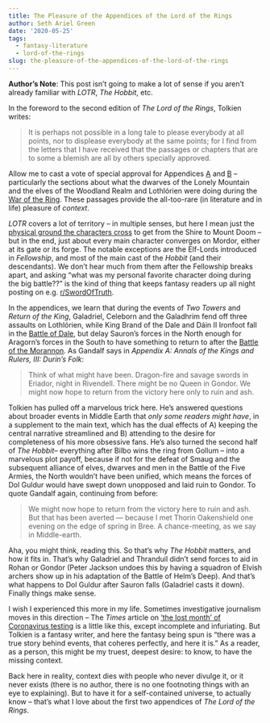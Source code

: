 ```yaml
---
title: The Pleasure of the Appendices of the Lord of the Rings
author: Seth Ariel Green
date: '2020-05-25'
tags:
  - fantasy-literature
  - lord-of-the-rings
slug: the-pleasure-of-the-appendices-of-the-lord-of-the-rings
---
```


**Author's Note**: This post isn't going to make a lot of sense if you aren't already familiar with _LOTR_, _The Hobbit_, etc. 

In the foreword to the second edition of _The Lord of the Rings_, Tolkien writes:

> It is perhaps not possible in a long tale to please everybody at all points, nor to displease everybody at the same points; for I find from the letters that I have received that the passages or chapters that are to some a blemish are all by others specially approved.

Allow me to cast a vote of special approval for Appendices [A](http://tolkiengateway.net/wiki/Appendix_A) and [B](http://tolkiengateway.net/wiki/Appendix_B) -- particularly the sections about what the dwarves of the Lonely Mountain and the elves of the Woodland Realm and Lothlórien were doing during the [War of the Ring](https://lotr.fandom.com/wiki/War_of_the_Ring). These passages provide the all-too-rare (in literature and in life) pleasure of _context_.

_LOTR_ covers a lot of territory -- in multiple senses, but here I mean just the [physical ground the characters cross](http://lotrproject.com/map/#zoom=3&lat=-1681.5&lon=1500&layers=BTTTTTTTT) to get from the Shire to Mount Doom -- but in the end, just about every main character converges on Mordor, either at its gate or its forge. The notable exceptions are the Elf-Lords introduced in _Fellowship_, and most of the main cast of the _Hobbit_ (and their descendants). We don't hear much from them after the Fellowship breaks apart, and asking "what was my personal favorite character doing during the big battle??" is the kind of thing that keeps fantasy readers up all night posting on e.g. [r/SwordOfTruth](https://www.reddit.com/r/SwordOfTruth/).

In the appendices, we learn that during the events of _Two Towers_ and _Return of the King_, Galadriel, Celeborn and the Galadhrim fend off three assaults on Lothlórien, while King Brand of the Dale and Dáin II Ironfoot fall in the [Battle of Dale](https://lotr.fandom.com/wiki/Battle_of_Dale), but delay Sauron's forces in the North enough for Aragorn's forces in the South to have something to return to after the [Battle of the Morannon](http://tolkiengateway.net/wiki/Battle_of_the_Morannon). As Gandalf says in _Appendix A: Annals of the Kings and Rulers, III: Durin's Folk_:

 > Think of what might have been. Dragon-fire and savage swords in Eriador, night in Rivendell. There might be no Queen in Gondor. We might now hope to return from the victory here only to ruin and ash.

Tolkien has pulled off a marvelous trick here. He's answered questions about broader events in Middle Earth that _only some readers might have_, in a supplement to the main text, which has the dual effects of A) keeping the central narrative streamlined and B) attending to the desire for completeness of his more obsessive fans. He's also turned the second half of _The Hobbit_-- everything after Bilbo wins the ring from Gollum -- into a marvelous plot payoff, because if not for the defeat of Smaug and the subsequent alliance of elves, dwarves and men in the Battle of the Five Armies, the North wouldn't have been unified, which means the forces of Dol Guldur would have swept down unopposed and laid ruin to Gondor. To quote Gandalf again, continuing from before:

> We might now hope to return from the victory here to ruin and ash. But that has been averted — because I met Thorin Oakenshield one evening on the edge of spring in Bree. A chance-meeting, as we say in Middle-earth.

Aha, you might think, reading this. So that's why _The Hobbit_ matters, and how it fits in. That's why Galadriel and Thranduil didn't send forces to aid in Rohan or Gondor (Peter Jackson undoes this by having a squadron of Elvish archers show up in his adaptation of the Battle of Helm's Deep). And that's what happens to Dol Guldur after Sauron falls (Galadriel casts it down). Finally things make sense.

I wish I experienced this more in my life. Sometimes investigative journalism moves in this direction -- The _Times_ article on ['the lost month' of Coronavirus testing](https://www.nytimes.com/2020/03/28/us/testing-coronavirus-pandemic.html) is a little like this, except incomplete and infuriating. But Tolkien is a fantasy writer, and here the fantasy being spun is "there was a true story behind events, that coheres perfectly, and here it is." As a reader, as a person, this might be my truest, deepest desire: to know, to have the missing context. 

Back here in reality, context dies with people who never divulge it, or it never exists (there is no author, there is no one footnoting things with an eye to explaining). But to have it for a self-contained universe, to actually know -- that's what I love about the first two appendices of _The Lord of the Rings_.
